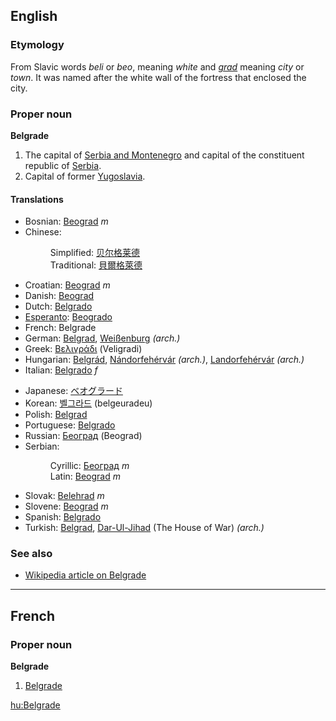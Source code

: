 ==English==
===Etymology===
From Slavic words ''beli'' or ''beo'', meaning ''white'' and ''[[grad]]'' meaning ''city'' or ''town''.  It was named after the white wall of the fortress that enclosed the city.
===Proper noun===
'''Belgrade'''

#The capital of [[Serbia and Montenegro]] and capital of the constituent republic of [[Serbia]].
#Capital of former [[Yugoslavia]].

====Translations====
{{top}}
*Bosnian: [[Beograd]] ''m''
*Chinese:
*:Simplified: [[贝尔格莱德]]
*:Traditional: [[貝爾格萊德]]
*Croatian: [[Beograd]] ''m''
*Danish: [[Beograd]]
*Dutch: [[Belgrado]]
*[[Esperanto]]: [[Beogrado]]
*French: Belgrade
*German: [[Belgrad]], [[Weißenburg]] ''(arch.)''
*Greek: [[Βελιγράδι]] (Veligradi)
*Hungarian: [[Belgrád]], [[Nándorfehérvár]] ''(arch.)'', [[Landorfehérvár]] ''(arch.)''
*Italian: [[Belgrado]] ''f''
{{mid}}
*Japanese: [[ベオグラード]]
*Korean: [[벨그라드]] (belgeuradeu)
*Polish: [[Belgrad]]
*Portuguese: [[Belgrado]]
*Russian: [[Београд]] (Beograd)
*Serbian:
*:Cyrillic: [[Београд]] ''m''
*:Latin: [[Beograd]] ''m''
*Slovak: [[Belehrad]] ''m''
*Slovene: [[Beograd]] ''m''
*Spanish: [[Belgrado]]
*Turkish: [[Belgrad]], [[Dar-Ul-Jihad]] (The House of War) ''(arch.)''
{{bottom}}

===See also===
*[[w:Belgrade|Wikipedia article on Belgrade]]

----

==French==
===Proper noun===
'''Belgrade'''

#[[Belgrade]]

[[hu:Belgrade]]